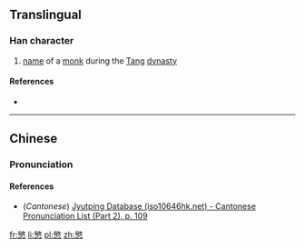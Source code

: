 ==Translingual==

===Han character===
{{Han char|rn=61|rad=心|as=11|sn=15|four=|canj=人大心 (OKP), X人大心 (XOKP)|ids=⿱[[敏]][[心]]}}

# [[name]] of a [[monk]] during the [[Tang]] [[dynasty]]

====References====
* {{Han ref|kx=0399.020|dkj=11099|dj=0738.080|hdz=42343.050|uh=615C|ud=24924}}

----

==Chinese==
{{zh-forms}}

===Pronunciation===
{{zh-pron
|m=mǐn
|c=man5
|mc=y
|oc=y
|ma=
|cat=pn
}}

====References====
*(''Cantonese'') [http://www.iso10646hk.net/jp/document/download.jsp Jyutping Database (iso10646hk.net) - Cantonese Pronunciation List (Part 2), p. 109]

[[fr:慜]]
[[li:慜]]
[[pl:慜]]
[[zh:慜]]